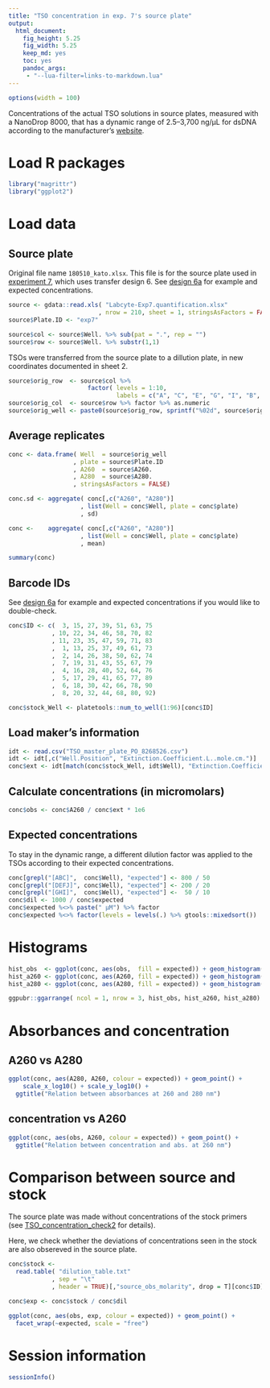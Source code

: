 ```yaml
---
title: "TSO concentration in exp. 7's source plate"
output: 
  html_document: 
    fig_height: 5.25
    fig_width: 5.25
    keep_md: yes
    toc: yes
    pandoc_args:
     - "--lua-filter=links-to-markdown.lua"
---
```


```r
options(width = 100)
```

Concentrations of the actual TSO solutions in source plates, measured with
a NanoDrop 8000, that has a dynamic range of 2.5–3,700 ng/μL for dsDNA according
to the manufacturer's [website](https://www.thermofisher.com/jp/en/home/industrial/spectroscopy-elemental-isotope-analysis/molecular-spectroscopy/ultraviolet-visible-visible-spectrophotometry-uv-vis-vis/uv-vis-vis-instruments/nanodrop-microvolume-spectrophotometers/nanodrop-products-guide.html).


Load R packages
===============

```r
library("magrittr")
library("ggplot2")
```


Load data
=========

Source plate
------------

Original file name `180510_kato.xlsx`.  This file is for the source plate used
in [experiment 7](Labcyte-RT_Data_Analysis_7.md), which uses transfer design 6.
See [design 6a](Labcyte-RT6a.md) for example and expected concentrations.


```r
source <- gdata::read.xls( "Labcyte-Exp7.quantification.xlsx"
                         , nrow = 210, sheet = 1, stringsAsFactors = FALSE)
source$Plate.ID <- "exp7"

source$col <- source$Well. %>% sub(pat = ".", rep = "")
source$row <- source$Well. %>% substr(1,1)
```

TSOs were transferred from the source plate to a dillution plate, in new
coordinates documented in sheet 2.

```r
source$orig_row  <- source$col %>%
                      factor( levels = 1:10,
                              labels = c("A", "C", "E", "G", "I", "B", "D", "F", "H", "J"))
source$orig_col  <- source$row %>% factor %>% as.numeric
source$orig_well <- paste0(source$orig_row, sprintf("%02d", source$orig_col))
```


Average replicates
------------------

```r
conc <- data.frame( Well  = source$orig_well
                  , plate = source$Plate.ID
                  , A260  = source$A260.
                  , A280  = source$A280.
                  , stringsAsFactors = FALSE)

conc.sd <- aggregate( conc[,c("A260", "A280")]
                    , list(Well = conc$Well, plate = conc$plate)
                    , sd)

conc <-    aggregate( conc[,c("A260", "A280")]
                    , list(Well = conc$Well, plate = conc$plate)
                    , mean)

summary(conc)
```


Barcode IDs
-----------

See [design 6a](Labcyte-RT6a.md) for example and expected concentrations if you
would like to double-check.

```r
conc$ID <- c(  3, 15, 27, 39, 51, 63, 75
            , 10, 22, 34, 46, 58, 70, 82
            , 11, 23, 35, 47, 59, 71, 83
            ,  1, 13, 25, 37, 49, 61, 73
            ,  2, 14, 26, 38, 50, 62, 74
            ,  7, 19, 31, 43, 55, 67, 79
            ,  4, 16, 28, 40, 52, 64, 76
            ,  5, 17, 29, 41, 65, 77, 89
            ,  6, 18, 30, 42, 66, 78, 90
            ,  8, 20, 32, 44, 68, 80, 92)

conc$stock_Well <- platetools::num_to_well(1:96)[conc$ID]
```


Load maker's information
------------------------

```r
idt <- read.csv("TSO_master_plate_PO_8268526.csv")
idt <- idt[,c("Well.Position", "Extinction.Coefficient.L..mole.cm.")]
conc$ext <- idt[match(conc$stock_Well, idt$Well), "Extinction.Coefficient.L..mole.cm."]
```


Calculate concentrations (in micromolars)
-----------------------------------------

```r
conc$obs <- conc$A260 / conc$ext * 1e6
```



Expected concentrations
-----------------------

To stay in the dynamic range, a different dilution factor was applied to the
TSOs according to their expected concentrations.

```r
conc[grepl("[ABC]",  conc$Well), "expected"] <- 800 / 50
conc[grepl("[DEFJ]", conc$Well), "expected"] <- 200 / 20
conc[grepl("[GHI]",  conc$Well), "expected"] <-  50 / 10
conc$dil <- 1000 / conc$expected
conc$expected %<>% paste(" µM") %>% factor
conc$expected %<>% factor(levels = levels(.) %>% gtools::mixedsort())
```


Histograms
==========

```r
hist_obs  <- ggplot(conc, aes(obs,  fill = expected)) + geom_histogram() + ggtitle("Observed concentrations (ng/μL)")
hist_a260 <- ggplot(conc, aes(A260, fill = expected)) + geom_histogram() + ggtitle("Absorbance at 260 nm")
hist_a280 <- ggplot(conc, aes(A280, fill = expected)) + geom_histogram() + ggtitle("Absorbance at 280 nm")

ggpubr::ggarrange( ncol = 1, nrow = 3, hist_obs, hist_a260, hist_a280)
```


Absorbances and concentration
=============================

## A260 vs A280

```r
ggplot(conc, aes(A280, A260, colour = expected)) + geom_point() +
    scale_x_log10() + scale_y_log10() +
  ggtitle("Relation between absorbances at 260 and 280 nm")
```

## concentration vs A260

```r
ggplot(conc, aes(obs, A260, colour = expected)) + geom_point() +
  ggtitle("Relation between concentration and abs. at 260 nm")
```



Comparison between source and stock
===================================

The source plate was made without concentrations of the stock primers (see
[TSO_concentration_check2](TSO_concentration_check2.md) for details).

Here, we check whether the deviations of concentrations seen in the stock are
also obsereved in the source plate.

```r
conc$stock <-
  read.table( "dilution_table.txt"
            , sep = "\t"
            , header = TRUE)[,"source_obs_molarity", drop = T][conc$ID]

conc$exp <- conc$stock / conc$dil

ggplot(conc, aes(obs, exp, colour = expected)) + geom_point() +
  facet_wrap(~expected, scale = "free")
```


Session information
===================

```r
sessionInfo()
```